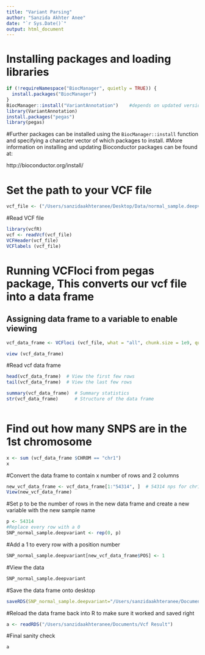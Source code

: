 ```yaml
---
title: "Variant Parsing"
author: "Sanzida Akhter Anee"
date: "`r Sys.Date()`"
output: html_document
---
```






# Installing packages and loading libraries
```r
if (!requireNamespace("BiocManager", quietly = TRUE)) {
  install.packages("BiocManager")
}
BiocManager::install("VariantAnnotation")    #depends on updated version 
library(VariantAnnotation)
install.packages("pegas")
library(pegas)
```

#Further packages can be installed using the `BiocManager::install` function and specifying a character vector of which packages to install.
#More information on installing and updating Bioconductor packages can be found at:

http://bioconductor.org/install/




# Set the path to your VCF file
```r
vcf_file <- ("/Users/sanzidaakhteranee/Desktop/Data/normal_sample.deepvariant .vcf.gz")

```




#Read VCF file
```r
library(vcfR)
vcf <- readVcf(vcf_file)
VCFHeader(vcf_file)
VCFlabels (vcf_file)


```





# Running VCFloci from pegas package, This converts our vcf file into a data frame
## Assigning data frame to a variable to enable viewing
```r
vcf_data_frame <- VCFloci (vcf_file, what = "all", chunk.size = 1e9, quiet =FALSE)

view (vcf_data_frame)


```





#Read vcf data frame
```r
head(vcf_data_frame)  # View the first few rows
tail(vcf_data_frame)  # View the last few rows

summary(vcf_data_frame)  # Summary statistics
str(vcf_data_frame)      # Structure of the data frame



```




# Find out how many SNPS are in the 1st chromosome
```r
x <- sum (vcf_data_frame $CHROM == "chr1")
x


```




#Convert the data frame to contain x number of rows and 2 columns
```r
new_vcf_data_frame <- vcf_data_frame[1:"54314", ]  # 54314 nps for chr1
View(new_vcf_data_frame)

```



#Set p to be the number of rows in the new data frame and create a new variable with the new sample name
```r
p <- 54314
#Replace every row with a 0
SNP_normal_sample.deepvariant <- rep(0, p)


```




#Add a 1 to every row with a position number
```r
SNP_normal_sample.deepvariant[new_vcf_data_frame$POS] <- 1

```




#View the data
```r
SNP_normal_sample.deepvariant

```




#Save the data frame onto desktop
```r
saveRDS(SNP_normal_sample.deepvariant="/Users/sanzidaakhteranee/Documents/Vcf Result")

```




#Reload the data frame back into R to make sure it worked and saved right
```r
a <- readRDS("/Users/sanzidaakhteranee/Documents/Vcf Result")

```




#Final sanity check 
```r
a
```

